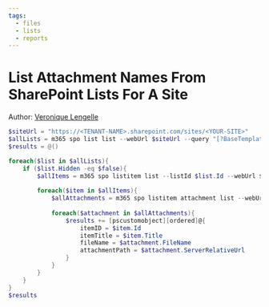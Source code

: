 ```yaml
---
tags:
  - files  
  - lists
  - reports
---
```



# List Attachment Names From SharePoint Lists For A Site

Author: [Veronique Lengelle](https://twitter.com/veronicageek)

<Tabs>
  <TabItem value="PowerShell">

  ```powershell
  $siteUrl = "https://<TENANT-NAME>.sharepoint.com/sites/<YOUR-SITE>"
  $allLists = m365 spo list list --webUrl $siteUrl --query "[?BaseTemplate == ``100``]" | ConvertFrom-Json
  $results = @()

  foreach($list in $allLists){
      if ($list.Hidden -eq $false){ 
          $allItems = m365 spo listitem list --listId $list.Id --webUrl $siteUrl | ConvertFrom-Json
          
          foreach($item in $allItems){
              $allAttachments = m365 spo listitem attachment list --webUrl $siteUrl --listTitle $list.Title --itemId $item.Id | ConvertFrom-Json
              
              foreach($attachment in $allAttachments){
                  $results += [pscustomobject][ordered]@{
                      itemID = $item.Id
                      itemTitle = $item.Title
                      fileName = $attachment.FileName
                      attachmentPath = $attachment.ServerRelativeUrl
                  }
              }
          }
      }
  }
  $results
  ```

  </TabItem>
</Tabs>


